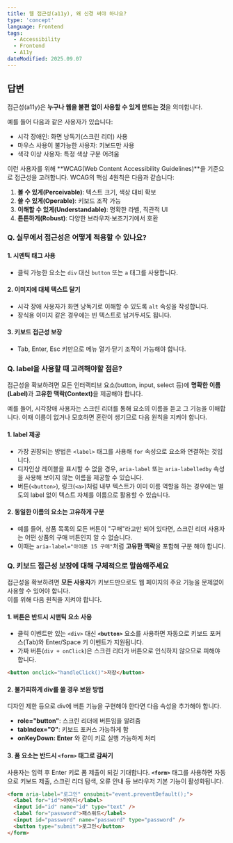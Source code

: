 ```yaml
---
title: 웹 접근성(a11y), 왜 신경 써야 하나요?
type: 'concept'
language: Frontend
tags:
  - Accessibility
  - Frontend
  - A11y
dateModified: 2025.09.07
---
```


## 답변

접근성(a11y)은 **누구나 웹을 불편 없이 사용할 수 있게 만드는 것**을 의미합니다.

예를 들어 다음과 같은 사용자가 있습니다:

- 시각 장애인: 화면 낭독기(스크린 리더) 사용
- 마우스 사용이 불가능한 사용자: 키보드만 사용
- 색각 이상 사용자: 특정 색상 구분 어려움

이런 사용자를 위해 **WCAG(Web Content Accessibility Guidelines)**을 기준으로 접근성을 고려합니다. WCAG의 핵심 4원칙은 다음과 같습니다:

1. **볼 수 있게(Perceivable)**: 텍스트 크기, 색상 대비 확보
2. **쓸 수 있게(Operable)**: 키보드 조작 가능
3. **이해할 수 있게(Understandable)**: 명확한 라벨, 직관적 UI
4. **튼튼하게(Robust)**: 다양한 브라우저·보조기기에서 호환

### Q. 실무에서 접근성은 어떻게 적용할 수 있나요?

#### 1. 시멘틱 태그 사용

- 클릭 가능한 요소는 `div` 대신 `button` 또는 `a` 태그를 사용합니다.

#### 2. 이미지에 대체 텍스트 달기

- 시각 장애 사용자가 화면 낭독기로 이해할 수 있도록 `alt` 속성을 작성합니다.
- 장식용 이미지 같은 경우에는 빈 텍스트로 남겨두셔도 됩니다.

#### 3. 키보드 접근성 보장

- Tab, Enter, Esc 키만으로 메뉴 열기·닫기 조작이 가능해야 합니다.

### Q. label을 사용할 때 고려해야할 점은?

접근성을 확보하려면 모든 인터랙티브 요소(button, input, select 등)에 <strong>명확한 이름(Label)</strong>과 <strong>고유한 맥락(Context)</strong>을 제공해야 합니다.

예를 들어, 시각장애 사용자는 스크린 리더를 통해 요소의 이름을 듣고 그 기능을 이해합니다. 이때 이름이 없거나 모호하면 혼란이 생기므로 다음 원칙을 지켜야 합니다.

#### 1. **label 제공**

- 가장 권장되는 방법은 `<label>` 태그를 사용해 `for` 속성으로 요소와 연결하는 것입니다.
- 디자인상 레이블을 표시할 수 없을 경우, `aria-label` 또는 `aria-labelledby` 속성을 사용해 보이지 않는 이름을 제공할 수 있습니다.
- 버튼(`<button>`), 링크(`<a>`)처럼 내부 텍스트가 이미 이름 역할을 하는 경우에는 별도의 label 없이 텍스트 자체를 이름으로 활용할 수 있습니다.

#### 2. **동일한 이름의 요소는 고유하게 구분**

- 예를 들어, 상품 목록의 모든 버튼이 "구매"라고만 되어 있다면, 스크린 리더 사용자는 어떤 상품의 구매 버튼인지 알 수 없습니다.
- 이때는 `aria-label="아이폰 15 구매"`처럼 **고유한 맥락**을 포함해 구분 해야 합니다.

### Q. 키보드 접근성 보장에 대해 구체적으로 말씀해주세요

접근성을 확보하려면 **모든 사용자**가 키보드만으로도 웹 페이지의 주요 기능을 문제없이 사용할 수 있어야 합니다.  
이를 위해 다음 원칙을 지켜야 합니다.

#### 1. 버튼은 반드시 시맨틱 요소 사용

- 클릭 이벤트만 있는 `<div>` 대신 **`<button>`** 요소를 사용하면 자동으로 키보드 포커스(Tab)와 Enter/Space 키 이벤트가 지원됩니다.
- 가짜 버튼(`div + onClick`)은 스크린 리더가 버튼으로 인식하지 않으므로 피해야 합니다.

```html
<button onclick="handleClick()">저장</button>
```

#### 2. 불가피하게 div를 쓸 경우 보완 방법

디자인 제한 등으로 div에 버튼 기능을 구현해야 한다면 다음 속성을 추가해야 합니다.

- **role="button"**: 스크린 리더에 버튼임을 알려줌
- **tabIndex="0"**: 키보드 포커스 가능하게 함
- **onKeyDown: Enter** 와 같이 키로 실행 가능하게 처리

#### 3. 폼 요소는 반드시 **`<form>`** 태그로 감싸기

사용자는 입력 후 Enter 키로 폼 제출이 되길 기대합니다.
**`<form>`** 태그를 사용하면 자동으로 키보드 제출, 스크린 리더 탐색, 오류 안내 등 브라우저 기본 기능이 활성화됩니다.

```html
<form aria-label="로그인" onsubmit="event.preventDefault();">
  <label for="id">아이디</label>
  <input id="id" name="id" type="text" />
  <label for="password">패스워드</label>
  <input id="password" name="password" type="password" />
  <button type="submit">로그인</button>
</form>
```
